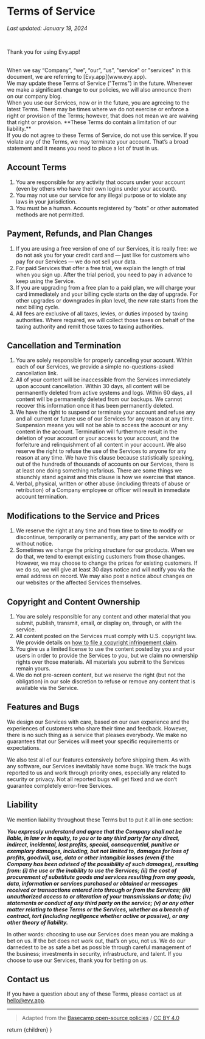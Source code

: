 
# Terms of Service

_Last updated: January 19, 2024_

<br />

Thank you for using Evy.app!

<br />
When we say “Company”, “we”, “our”, “us”, "service" or "services" in this document,
we are referring to [Evy.app](www.evy.app).

<br />
We may update these Terms of Service ("Terms") in the future. Whenever we make a
significant change to our policies, we will also announce them on our company blog.
<br />
When you use our Services, now or in the future, you are agreeing to the latest Terms.
There may be times where we do not exercise or enforce a right or provision of the
Terms; however, that does not mean we are waiving that right or provision. **These
Terms do contain a limitation of our liability.**

<br />
If you do not agree to these Terms of Service, do not use this service. If you violate
any of the Terms, we may terminate your account. That’s a broad statement and it
means you need to place a lot of trust in us.

## Account Terms

1. You are responsible for any activity that occurs under your account (even by others who have their own logins under your account).
2. You may not use our service for any illegal purpose or to violate any laws in your jurisdiction.
3. You must be a human. Accounts registered by “bots” or other automated methods are not permitted.

## Payment, Refunds, and Plan Changes

1. If you are using a free version of one of our Services, it is really free: we do not ask you for your credit card and — just like for customers who pay for our Services — we do not sell your data.
2. For paid Services that offer a free trial, we explain the length of trial when you sign up. After the trial period, you need to pay in advance to keep using the Service.
3. If you are upgrading from a free plan to a paid plan, we will charge your card immediately and your billing cycle starts on the day of upgrade. For other upgrades or downgrades in plan level, the new rate starts from the next billing cycle.
4. All fees are exclusive of all taxes, levies, or duties imposed by taxing authorities. Where required, we will collect those taxes on behalf of the taxing authority and remit those taxes to taxing authorities.

## Cancellation and Termination

1. You are solely responsible for properly canceling your account. Within each of our Services, we provide a simple no-questions-asked cancellation link.
2. All of your content will be inaccessible from the Services immediately upon account cancellation. Within 30 days, all content will be permanently deleted from active systems and logs. Within 60 days, all content will be permanently deleted from our backups. We cannot recover this information once it has been permanently deleted.
3. We have the right to suspend or terminate your account and refuse any and all current or future use of our Services for any reason at any time. Suspension means you will not be able to access the account or any content in the account. Termination will furthermore result in the deletion of your account or your access to your account, and the forfeiture and relinquishment of all content in your account. We also reserve the right to refuse the use of the Services to anyone for any reason at any time. We have this clause because statistically speaking, out of the hundreds of thousands of accounts on our Services, there is at least one doing something nefarious. There are some things we staunchly stand against and this clause is how we exercise that stance.
4. Verbal, physical, written or other abuse (including threats of abuse or retribution) of a Company employee or officer will result in immediate account termination.

## Modifications to the Service and Prices

1. We reserve the right at any time and from time to time to modify or discontinue, temporarily or permanently, any part of the service with or without notice.
2. Sometimes we change the pricing structure for our products. When we do that, we tend to exempt existing customers from those changes. However, we may choose to change the prices for existing customers. If we do so, we will give at least 30 days notice and will notify you via the email address on record. We may also post a notice about changes on our websites or the affected Services themselves.

## Copyright and Content Ownership

1. You are solely responsible for any content and other material that you submit, publish, transmit, email, or display on, through, or with the service.
1. All content posted on the Services must comply with U.S. copyright law. We provide details on [how to file a copyright infringement claim](../copyright/index.md).
1. You give us a limited license to use the content posted by you and your users in order to provide the Services to you, but we claim no ownership rights over those materials. All materials you submit to the Services remain yours.
1. We do not pre-screen content, but we reserve the right (but not the obligation) in our sole discretion to refuse or remove any content that is available via the Service.

## Features and Bugs

We design our Services with care, based on our own experience and the experiences of customers who share their time and feedback. However, there is no such thing as a service that pleases everybody. We make no guarantees that our Services will meet your specific requirements or expectations.

We also test all of our features extensively before shipping them. As with any software, our Services inevitably have some bugs. We track the bugs reported to us and work through priority ones, especially any related to security or privacy. Not all reported bugs will get fixed and we don’t guarantee completely error-free Services.

## Liability

We mention liability throughout these Terms but to put it all in one section:

**_You expressly understand and agree that the Company shall not be liable, in law or in equity, to you or to any third party for any direct, indirect, incidental, lost profits, special, consequential, punitive or exemplary damages, including, but not limited to, damages for loss of profits, goodwill, use, data or other intangible losses (even if the Company has been advised of the possibility of such damages), resulting from: (i) the use or the inability to use the Services; (ii) the cost of procurement of substitute goods and services resulting from any goods, data, information or services purchased or obtained or messages received or transactions entered into through or from the Services; (iii) unauthorized access to or alteration of your transmissions or data; (iv) statements or conduct of any third party on the service; (v) or any other matter relating to these Terms or the Services, whether as a breach of contract, tort (including negligence whether active or passive), or any other theory of liability._**

In other words: choosing to use our Services does mean you are making a bet on us. If the bet does not work out, that’s on you, not us. We do our darnedest to be as safe a bet as possible through careful management of the business; investments in security, infrastructure, and talent. If you choose to use our Services, thank you for betting on us.

## Contact us

If you have a question about any of these Terms, please contact us at [hello@evy.app](mailto:hello@evy.app).

---

> Adapted from the [Basecamp open-source policies](https://github.com/basecamp/policies) / [CC BY 4.0](https://creativecommons.org/licenses/by/4.0/)

  return <StaticLayout title="Terms of Service">{children}</StaticLayout>
}
